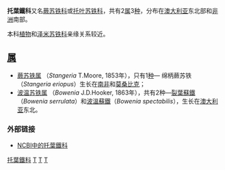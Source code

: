 {{Automatic taxobox
| taxon = Stangeriaceae
| authority = [[Lawrence_Alexander_Sidney_Johnson|L.A.S.Johnson]], 1959
| image = Stangeria_eriopus001.jpg
| image_caption = [[绵柄蕨苏铁|绵柄蕨苏铁]] （''[[Stangeria_eriopus|Stangeria eriopus]]''）
| subdivision_ranks = [[属|属]]
| subdivision = 参见正文
}}
'''托葉鐵科'''又名[[蕨苏铁科|蕨苏铁科]]或[[托叶苏铁科|托叶苏铁科]]，共有2[[属|属]]3[[种|种]]，分布在[[澳大利亚|澳大利亚]]东北部和[[非洲|非洲]]南部。

本科[[植物|植物]]和[[泽米苏铁科|泽米苏铁科]]亲缘关系较近。

== [[属|属]] ==
*[[蕨苏铁属|蕨苏铁属]] （''Stangeria'' T.Moore, 1853年），只有1[[种|种]]— 绵柄蕨苏铁（''Stangeria eriopus''）生长在[[南非|南非]]和[[莫桑比克|莫桑比克]]；
*[[波温苏铁属|波温苏铁属]] （''Bowenia'' J.D.Hooker, 1863年），共有2种—[[裂葉蘇鐵|裂葉蘇鐵]]（''Bowenia serrulata''）和[[波溫蘇鐵|波溫蘇鐵]]（''Bowenia spectabilis''），生长在[[澳大利亚|澳大利亚]]东北。

=== 外部链接 ===
*[http://www.ncbi.nlm.nih.gov/Taxonomy/Browser/wwwtax.cgi?lin=s&p=has_linkout&id=27028 NCBI中的托葉鐵科]
{{Taxonbar|from=Q134553}}

[[Category:托葉鐵科|]]
[[Category:植物科名|T]]
[[Category:1959年描述的分类群|T]]
[[Category:苏铁目|T]]